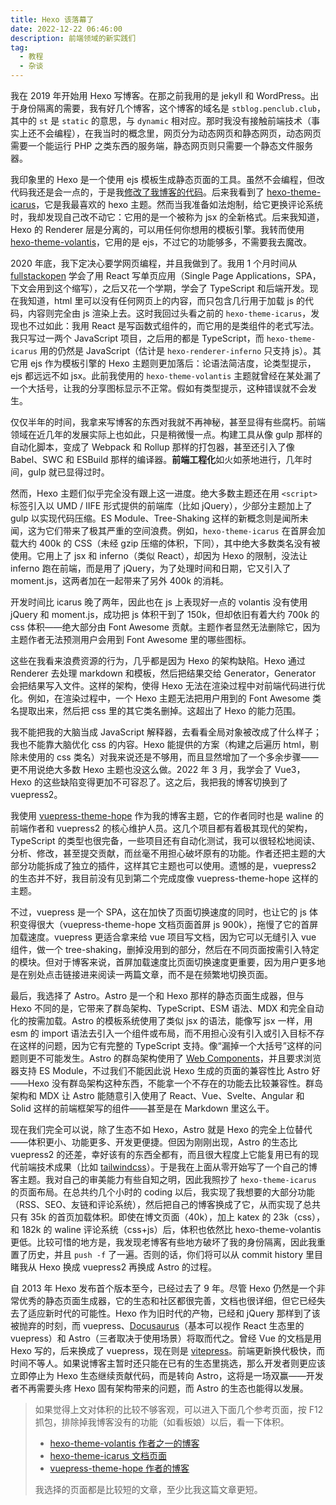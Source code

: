 ```yaml
---
title: Hexo 该落幕了
date: 2022-12-22 06:46:00
description: 前端领域的新实践们
tag:
  - 教程
  - 杂谈
---
```



我在 2019 年开始用 Hexo 写博客。在那之前我用的是 jekyll 和 WordPress。出于身份隔离的需要，我有好几个博客，这个博客的域名是 `stblog.penclub.club`，其中的 `st` 是 `static` 的意思，与 `dynamic` 相对应。那时我没有接触前端技术（事实上还不会编程），在我当时的概念里，网页分为动态网页和静态网页，动态网页需要一个能运行 PHP 之类东西的服务端，静态网页则只需要一个静态文件服务器。

我印象里的 Hexo 是一个使用 ejs 模板生成静态页面的工具。虽然不会编程，但改代码我还是会一点的，于是我[修改了我博客的代码](/posts/Sakura/)。后来我看到了 [hexo-theme-icarus](https://github.com/ppoffice/hexo-theme-icarus)，它是我最喜欢的 hexo 主题。然而当我准备如法炮制，给它更换评论系统时，我却发现自己改不动它：它用的是一个被称为 jsx 的全新格式。后来我知道，Hexo 的 Renderer 层是分离的，可以用任何你想用的模板引擎。我转而使用 [hexo-theme-volantis](https://github.com/volantis-x/hexo-theme-volantis)，它用的是 ejs，不过它的功能够多，不需要我去魔改。

2020 年底，我下定决心要学网页编程，并且我做到了。我用 1 个月时间从 [fullstackopen](https://fullstackopen.com/zh/) 学会了用 React 写单页应用（Single Page Applications，SPA，下文会用到这个缩写），之后又花一个学期，学会了 TypeScript 和后端开发。现在我知道，html 里可以没有任何网页上的内容，而只包含几行用于加载 js 的代码，内容则完全由 js 渲染上去。这时我回过头看之前的 `hexo-theme-icarus`，发现也不过如此：我用 React 是写函数式组件的，而它用的是类组件的老式写法。我只写过一两个 JavaScript 项目，之后用的都是 TypeScript，而 `hexo-theme-icarus` 用的仍然是 JavaScript（估计是 `hexo-renderer-inferno` 只支持 js）。其它用 ejs 作为模板引擎的 Hexo 主题则更加落后：论语法简洁度，论类型提示，ejs 都远远不如 jsx。此前我使用的 `hexo-theme-volantis` 主题就曾经在某处漏了一个大括号，让我的分享图标显示不正常。假如有类型提示，这种错误就不会发生。

仅仅半年的时间，我拿来写博客的东西对我就不再神秘，甚至显得有些腐朽。前端领域在近几年的发展实际上也如此，只是稍微慢一点。构建工具从像 gulp 那样的自动化脚本，变成了 Webpack 和 Rollup 那样的打包器，甚至还引入了像 Babel、SWC 和 ESBuild 那样的编译器。**前端工程化**如火如荼地进行，几年时间，gulp 就已显得过时。

然而，Hexo 主题们似乎完全没有跟上这一进度。绝大多数主题还在用 `<script>` 标签引入以 UMD / IIFE 形式提供的前端库（比如 jQuery），少部分主题加上了 gulp 以实现代码压缩。ES Module、Tree-Shaking 这样的新概念则是闻所未闻，这为它们带来了极其严重的空间浪费。例如，`hexo-theme-icarus` 在首屏会加载大约 400k 的 CSS（未经 gzip 压缩的体积，下同），其中绝大多数类名没有被使用。它用上了 jsx 和 inferno（类似 React），却因为 Hexo 的限制，没法让 inferno 跑在前端，而是用了 jQuery，为了处理时间和日期，它又引入了 moment.js，这两者加在一起带来了另外 400k 的消耗。

开发时间比 icarus 晚了两年，因此也在 js 上表现好一点的 volantis 没有使用 jQuery 和 moment.js，成功把 js 体积干到了 150k，但却依旧有着大约 700k 的 css 体积——绝大部分由 Font Awesome 贡献。主题作者显然无法删除它，因为主题作者无法预测用户会用到 Font Awesome 里的哪些图标。

这些在我看来浪费资源的行为，几乎都是因为 Hexo 的架构缺陷。Hexo 通过 Renderer 去处理 markdown 和模板，然后把结果交给 Generator，Generator 会把结果写入文件。这样的架构，使得 Hexo 无法在渲染过程中对前端代码进行优化。例如，在渲染过程中，一个 Hexo 主题无法把用户用到的 Font Awesome 类名提取出来，然后把 css 里的其它类名删掉。这超出了 Hexo 的能力范围。

我不能把我的大脑当成 JavaScript 解释器，去看看全局对象被改成了什么样子；我也不能靠大脑优化 css 的内容。Hexo 能提供的方案（构建之后遍历 html，剔除未使用的 css 类名）对我来说还是不够用，而且显然增加了一个多余步骤——更不用说绝大多数 Hexo 主题也没这么做。2022 年 3 月，我学会了 Vue3，Hexo 的这些缺陷变得更加不可容忍了。这之后，我把我的博客切换到了 vuepress2。

我使用 [vuepress-theme-hope](https://github.com/vuepress-theme-hope/vuepress-theme-hope) 作为我的博客主题，它的作者同时也是 waline 的前端作者和 vuepress2 的核心维护人员。这几个项目都有着极其现代的架构，TypeScript 的类型也很完备，一些项目还有自动化测试，我可以很轻松地阅读、分析、修改，甚至提交贡献，而丝毫不用担心破坏原有的功能。作者还把主题的大部分功能拆成了独立的插件，这样其它主题也可以使用。遗憾的是，vuepress2 的生态并不好，我目前没有见到第二个完成度像 vuepress-theme-hope 这样的主题。

不过，vuepress 是一个 SPA，这在加快了页面切换速度的同时，也让它的 js 体积变得很大（vuepress-theme-hope 文档页面首屏 js 900k），拖慢了它的首屏加载速度。vuepress 更适合拿来给 vue 项目写文档，因为它可以无缝引入 vue 组件，做一个 tree-shaking，删掉没用到的部分，然后在不同页面按需引入特定的模块。但对于博客来说，首屏加载速度比页面切换速度更重要，因为用户更多地是在别处点击链接进来阅读一两篇文章，而不是在频繁地切换页面。

最后，我选择了 Astro。Astro 是一个和 Hexo 那样的静态页面生成器，但与 Hexo 不同的是，它带来了群岛架构、TypeScript、ESM 语法、MDX 和完全自动化的按需加载。Astro 的模板系统使用了类似 jsx 的语法，能像写 jsx 一样，用 esm 的 import 语法去引入一个组件或布局，而不用担心没有引入或引入目标不存在这样的问题，因为它有完整的 TypeScript 支持。像“漏掉一个大括号”这样的问题则更不可能发生。Astro 的群岛架构使用了 [Web Components](https://developer.mozilla.org/zh-CN/docs/Web/Web_Components)，并且要求浏览器支持 ES Module，不过我们不能因此说 Hexo 生成的页面的兼容性比 Astro 好——Hexo 没有群岛架构这种东西，不能拿一个不存在的功能去比较兼容性。群岛架构和 MDX 让 Astro 能随意引入使用了 React、Vue、Svelte、Angular 和 Solid 这样的前端框架写的组件——甚至是在 Markdown 里这么干。

<ShowCase client:load />

现在我们完全可以说，除了生态不如 Hexo，Astro 就是 Hexo 的完全上位替代——体积更小、功能更多、开发更便捷。但因为刚刚出现，Astro 的生态比 vuepress2 的还差，幸好该有的东西全都有，而且很大程度上它能复用已有的现代前端技术成果（比如 [tailwindcss](https://tailwindcss.com)）。于是我在上面从零开始写了一个自己的博客主题。我对自己的审美能力有些自知之明，因此我照抄了 `hexo-theme-icarus` 的页面布局。在总共约几个小时的 coding 以后，我实现了我想要的大部分功能（RSS、SEO、友链和评论系统），然后把自己的博客换成了它，从而实现了总共只有 35k 的首页加载体积。即使在博文页面（40k），加上 katex 的 23k（css），和 182k 的 waline 评论系统（css+js）后，体积也依然比 hexo-theme-volantis 更低。比较可惜的地方是，我发现老博客有些地方破坏了我的身份隔离，因此我重置了历史，并且 `push -f` 了一遍。否则的话，你们将可以从 commit history 里目睹我从 Hexo 换成 vuepress2 再换成 Astro 的过程。

自 2013 年 Hexo 发布首个版本至今，已经过去了 9 年。尽管 Hexo 仍然是一个非常优秀的静态页面生成器，它的生态和社区都很完善，文档也很详细，但它已经失去了适应新时代的可能性。Hexo 作为旧时代的产物，已经和 jQuery 那样到了该被抛弃的时刻，而 vuepress、[Docusaurus](https://docusaurus.io/)（基本可以视作 React 生态里的 vuepress）和 Astro（三者取决于使用场景）将取而代之。曾经 Vue 的文档是用 Hexo 写的，后来换成了 vuepress，现在则是 [vitepress](https://vitepress.vuejs.org/)。前端更新换代极快，而时间不等人。如果说博客主暂时还只能在已有的生态里挑选，那么开发者则更应该立即停止为 Hexo 生态继续贡献代码，而是转向 Astro，这将是一场双赢——开发者不再需要头疼 Hexo 固有架构带来的问题，而 Astro 的生态也能得以发展。

> 如果觉得上文对体积的比较不够客观，可以进入下面几个参考页面，按 F12 抓包，排除掉我博客没有的功能（如看板娘）以后，看一下体积。
>
> - [hexo-theme-volantis 作者之一的博客](https://blog.mhuig.top/p/2f345bb/)
> - [hexo-theme-icarus 文档页面](https://ppoffice.github.io/hexo-theme-icarus/uncategorized/upgrade-guide/)
> - [vuepress-theme-hope 作者的博客](https://mrhope.site/code/node-js/cjs.html)
>
> 我选择的页面都是比较短的文章，至少比我这篇文章更短。
